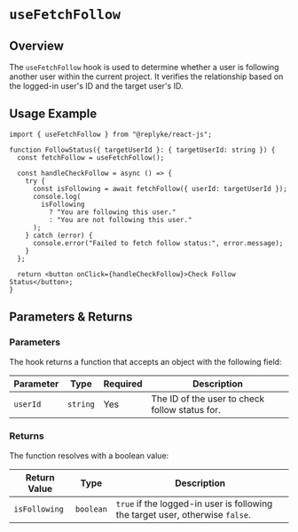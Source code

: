 # `useFetchFollow`

## Overview

The `useFetchFollow` hook is used to determine whether a user is following another user within the current project. It verifies the relationship based on the logged-in user's ID and the target user's ID.


## Usage Example

```tsx
import { useFetchFollow } from "@replyke/react-js";

function FollowStatus({ targetUserId }: { targetUserId: string }) {
  const fetchFollow = useFetchFollow();

  const handleCheckFollow = async () => {
    try {
      const isFollowing = await fetchFollow({ userId: targetUserId });
      console.log(
        isFollowing
          ? "You are following this user."
          : "You are not following this user."
      );
    } catch (error) {
      console.error("Failed to fetch follow status:", error.message);
    }
  };

  return <button onClick={handleCheckFollow}>Check Follow Status</button>;
}
```


## Parameters & Returns

### Parameters

The hook returns a function that accepts an object with the following field:

| Parameter | Type     | Required | Description                            |
|-----------|----------|----------|----------------------------------------|
| `userId`  | `string` | Yes      | The ID of the user to check follow status for. |

### Returns

The function resolves with a boolean value:

| Return Value  | Type      | Description                                  |
|---------------|-----------|----------------------------------------------|
| `isFollowing` | `boolean` | `true` if the logged-in user is following the target user, otherwise `false`. |
